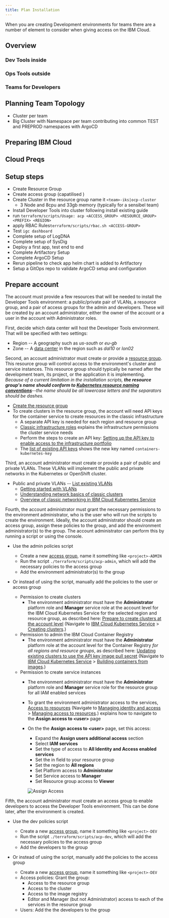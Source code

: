 ```yaml
---
title: Plan Installation
---
```


<PageDescription>

When you are creating Development environments for teams there are a number of element to consider when 
giving access on the IBM Cloud.

</PageDescription>

## Overview

### Dev Tools inside

### Ops Tools outside

### Teams for Developers 

## Planning Team Topology
- Cluster per team
- Big Cluster with Namespace per team contributing into common TEST and PREPROD namespaces with ArgoCD

## Preparing IBM Cloud

## Cloud Preqs

## Setup steps

- Create Resource Group
- Create access group (capatilised )
- Create Cluster in the resource group name it `<team>-iks|ocp-cluster`
    - 3 Node and 8cpu and 33gb memory (typically for a sensibel team)
- Install Developer Tools into cluster following install existing guide
- run `terraform/scripts/Usage: acp <ACCESS_GROUP> <RESOURCE_GROUP> <PREFIX> <REGION>`
- apply RBAC Rules`terraform/scripts/rbac.sh <ACCESS-GROUP>`
- Test `igc dashboard`
- Complete setup of LogDNA
- Complete setup of SysDig
- Deploy a first app, test end to end
- Complete Artifactory Setup
- Complete ArgoCD Setup
- Rerun pipeline to check app helm chart is added to Artifactory
- Setup a GitOps repo to validate ArgoCD setup and configuration

## Prepare account

The account must provide a few resources that will be needed to install the Developer Tools environment: a public/private pair of VLANs, a resource group, and a pair of access groups for the admin and developers. These will be created by an account administrator, either the owner of the account or a user in the account with Administrator roles.

First, decide which data center will host the Developer Tools environment. That will be specified with two settings:
- Region -- A geography such as *us-south* or *eu-gb*
- Zone -- A [data center](https://cloud.ibm.com/docs/overview?topic=overview-zero-downtime#data_center) in the region such as *dal10* or *lon02*

Second, an account administrator must create or provide a [resource group](https://cloud.ibm.com/docs/resources?topic=resources-rgs). This resource group will control access to the environment's cluster and service instances. This resource group should typically be named after the development team, its project, or the application it is implementing. *Because of a current limitation in the installation scripts, **the resource group's name should conform to [Kubernetes resource naming conventions](https://kubernetes.io/docs/concepts/overview/working-with-objects/names/#names)**--the name should be all lowercase letters and the separators should be dashes.*
- [Create the resource group](https://cloud.ibm.com/account/resource-groups)
- To create clusters in the resource group, the account will need API keys for the container service to create resources in the classic infrastructure
    - A separate API key is needed for each region and resource group
    - [Classic infrastructure roles](https://cloud.ibm.com/docs/containers?topic=containers-access_reference#infra) explains the infrastructure permissions the cluster service needs
    - Perform the steps to create an API key: [Setting up the API key to enable access to the infrastructure portfolio](https://cloud.ibm.com/docs/containers?topic=containers-users#api_key)
    - The [list of existing API keys](https://cloud.ibm.com/iam/apikeys) shows the new key named `containers-kubernetes-key`

Third, an account administrator must create or provide a pair of public and private VLANs. These VLANs will implement the public and private networks in the Kubernetes or OpenShift cluster.
- Public and private VLANs -- [List existing VLANs](https://cloud.ibm.com/classic/network/vlans)
    - [Getting started with VLANs](https://cloud.ibm.com/docs/infrastructure/vlans)
    - [Understanding network basics of classic clusters](https://cloud.ibm.com/docs/containers?topic=containers-plan_clusters#plan_basics)
    - [Overview of classic networking in IBM Cloud Kubernetes Service](https://cloud.ibm.com/docs/containers?topic=containers-subnets#basics)

Fourth, the account administrator must grant the necessary permissions to the environment administrator, who is the user who will run the scripts to create the environment. Ideally, the account administrator should create an access group, assign these policies to the group, and add the environment administrator(s) to the group. The account administrator can perform this by running a script or using the console.

- Use the admin policies script

    - Create a new [access group](https://cloud.ibm.com/docs/iam?topic=iam-account_setup), name it something like `<project>-ADMIN`
    - Run the script `./terraform/scripts/acp-admin`, which will add the necessary policies to the access group
    - Add the environment administrator(s) to the group

- Or instead of using the script, manually add the policies to the user or access group
    - Permission to create clusters
        - The environment administrator must have the **Administrator** platform role and **Manager** service role at the account level for the IBM Cloud Kubernetes Service for the selected region and resource group, as described here: [Prepare to create clusters at the account level](https://cloud.ibm.com/docs/containers?topic=containers-clusters#cluster_prepare) (Navigate to [IBM Cloud Kubernetes Service](https://cloud.ibm.com/docs/containers?topic=containers-getting-started) > [Creating clusters](https://cloud.ibm.com/docs/containers?topic=containers-clusters).)
    - Permission to admin the IBM Cloud Container Registry
        - The environment administrator must have the **Administrator** platform role at the account level for the Container Registry *for all regions and resource groups*, as described here: [Updating existing clusters to use the API key image pull secret](https://cloud.ibm.com/docs/containers?topic=containers-images#imagePullSecret_migrate_api_key) (Navigate to [IBM Cloud Kubernetes Service](https://cloud.ibm.com/docs/containers?topic=containers-getting-started) > [Building containers from images](https://cloud.ibm.com/docs/containers?topic=containers-images).)
    - Permission to create service instances
        - The environment administrator must have the **Administrator** platform role and **Manager** service role for the resource group for all IAM enabled services
        - To grant the environment administrator access to the services, [Access to resources](https://cloud.ibm.com/docs/iam?topic=iam-iammanidaccser#resourceaccess) (Navigate to [Managing identity and access](https://cloud.ibm.com/docs/iam) > [Managing access to resources](https://cloud.ibm.com/docs/iam?topic=iam-iammanidaccser).) explains how to navigate to the **Assign access to &lt;user>** page
        - On the the **Assign access to &lt;user>** page, set this access:
            - Expand the **Assign users additional access** section
            - Select **IAM services**
            - Set the type of access to **All Identity and Access enabled services**
            - Set the in field to your resource group
            - Set the region to **All regions**
            - Set Platform access to **Administrator**
            - Set Service access to **Manager**
            - Set Resource group access to **Viewer**

            ![Assign Access](/images/assign-access-all-services.png)

Fifth, the account administrator must create an access group to enable developers to access the Developer Tools environment. This can be done later, after the environment is created.

- Use the dev policies script

    - Create a new [access group](https://cloud.ibm.com/docs/iam?topic=iam-account_setup), name it something like `<project>-DEV`
    - Run the script `./terraform/scripts/acp-dev`, which will add the necessary policies to the access group
    - Add the developers to the group

- Or instead of using the script, manually add the policies to the access group
    - Create a new [access group](https://cloud.ibm.com/docs/iam?topic=iam-account_setup), name it something like `<project>-DEV`
     - Access policies: Grant the group:
         - Access to the resource group
         - Access to the cluster
         - Access to the image registry
         - Editor and Manager (but not Administrator) access to each of the services in the resource group
   - Users: Add the the developers to the group


